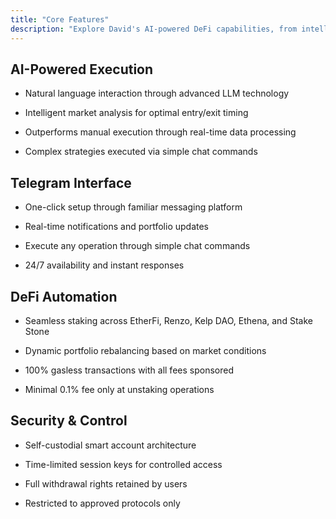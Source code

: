 ```yaml
---
title: "Core Features"
description: "Explore David's AI-powered DeFi capabilities, from intelligent execution to secure automation."
---
```


## AI-Powered Execution

* Natural language interaction through advanced LLM technology

* Intelligent market analysis for optimal entry/exit timing

* Outperforms manual execution through real-time data processing

* Complex strategies executed via simple chat commands

## Telegram Interface

* One-click setup through familiar messaging platform

* Real-time notifications and portfolio updates

* Execute any operation through simple chat commands

* 24/7 availability and instant responses

## DeFi Automation

* Seamless staking across EtherFi, Renzo, Kelp DAO, Ethena, and Stake Stone

* Dynamic portfolio rebalancing based on market conditions

* 100% gasless transactions with all fees sponsored

* Minimal 0.1% fee only at unstaking operations

## Security & Control

* Self-custodial smart account architecture

* Time-limited session keys for controlled access

* Full withdrawal rights retained by users

* Restricted to approved protocols only